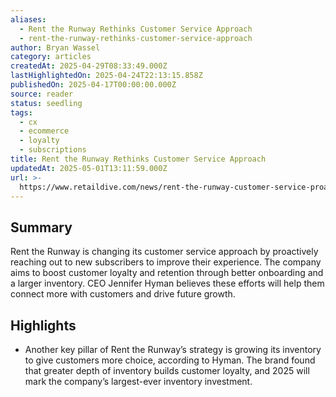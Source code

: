 ```yaml
---
aliases:
  - Rent the Runway Rethinks Customer Service Approach
  - rent-the-runway-rethinks-customer-service-approach
author: Bryan Wassel
category: articles
createdAt: 2025-04-29T08:33:49.000Z
lastHighlightedOn: 2025-04-24T22:13:15.858Z
publishedOn: 2025-04-17T00:00:00.000Z
source: reader
status: seedling
tags:
  - cx
  - ecommerce
  - loyalty
  - subscriptions
title: Rent the Runway Rethinks Customer Service Approach
updatedAt: 2025-05-01T13:11:59.000Z
url: >-
  https://www.retaildive.com/news/rent-the-runway-customer-service-proactive-loyalty/745621/?utm_source=Sailthru&utm_medium=email&utm_campaign=Issue:%202025-04-23%20Retail%20Dive:%20Marketing%20%5Bissue:72508%5D&utm_term=Retail%20Dive:%20Marketing
---
```

## Summary

Rent the Runway is changing its customer service approach by proactively reaching out to new subscribers to improve their experience. The company aims to boost customer loyalty and retention through better onboarding and a larger inventory. CEO Jennifer Hyman believes these efforts will help them connect more with customers and drive future growth.

## Highlights

- Another key pillar of Rent the Runway’s strategy is growing its inventory to give customers more choice, according to Hyman. The brand found that greater depth of inventory builds customer loyalty, and 2025 will mark the company’s largest-ever inventory investment.
